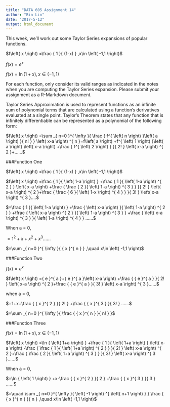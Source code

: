 ---
title: "DATA 605 Assignment 14"
author: "Bin Lin"
date: "2017-5-12"
output: html_document
---

This week, we'll work out some Taylor Series expansions of popular functions.

$f\left( x \right) =\frac { 1 }{ (1-x) } ,x\in \left( -1,1 \right)$

$f\left( x \right) ={ e }^{ x }$

$f\left( x \right) =\ln { \left( 1+x \right)  } ,x\in \left( -1,1 \right)$

For each function, only consider its valid ranges as indicated in the notes when you are
computing the Taylor Series expansion. Please submit your assignment as a R-Markdown
document.


Taylor Series Approximation is used to represent functions as an infinite sum of polynomial terms that are calculated using a function's derivatives evaluated at a single point. Taylor's Theorem states that any function that is infinitely differentiable can be represented as a polynomial of the following form:


$f\left( x \right) =\sum _{ n=0 }^{ \infty  }{ \frac { f^{ \left( n \right)  }\left( a \right)  }{ n! }  } \left( x-a \right) ^{ n }=f\left( a \right) +f^{ \left( 1 \right)  }\left( a \right) \left( x-a \right) +\frac { f^{ \left( 2 \right)  } }{ 2! } \left( x-a \right) ^{ 2 }+......$



###Function One


$f\left( x \right) =\frac { 1 }{ (1-x) } ,x\in \left( -1,1 \right)$


$f\left( x \right) =\frac { 1 }{ \left( 1-a \right)  } +\frac { 1 }{ \left( 1-a \right) ^{ 2 } } \left( x-a \right) +\frac { \frac { 2 }{ \left( 1-a \right) ^{ 3 } }  }{ 2! } \left( x-a \right) ^{ 2 }+\frac { \frac { 6 }{ \left( 1-x \right) ^{ 4 } }  }{ 3! } \left( x-a \right) ^{ 3 }....$


$=\frac { 1 }{ \left( 1-a \right)  } +\frac { \left( x-a \right)  }{ \left( 1-a \right) ^{ 2 } } +\frac { \left( x-a \right) ^{ 2 } }{ \left( 1-a \right) ^{ 3 } } +\frac { \left( x-a \right) ^{ 3 } }{ \left( 1-a \right) ^{ 4 } } ......$


When a = 0,


$={ 1 }^{ 2 }+{ x }+{ x }^{ 2 }+{ x }^{ 3 }......$


$=\sum _{ n=0 }^{ \infty  }{ { x }^{ n } } ,\quad x\in \left( -1,1 \right)$




###Function Two


$f\left( x \right) ={ e }^{ x }$


$f\left( x \right) ={ e }^{ a }+{ e }^{ a }\left( x-a \right) +\frac { { e }^{ a } }{ 2! } \left( x-a \right) ^{ 2 }+\frac { { e }^{ a } }{ 3! } \left( x-a \right) ^{ 3 }......$


when a = 0,


$=1+x+\frac { { x }^{ 2 } }{ 2! } +\frac { { x }^{ 3 } }{ 3! } ......$


$=\sum _{ n=0 }^{ \infty  }{ \frac { { x }^{ n } }{ n! }  }$



###Function Three


$f\left( x \right) =\ln { \left( 1+x \right)  } ,x\in \left( -1,1 \right)$


$f\left( x \right) =\ln { \left( 1+a \right)  } +\frac { 1 }{ \left( 1+a \right)  } \left( x-a \right) -\frac { \frac { 1 }{ \left( 1+a \right) ^{ 2 } }  }{ 2! } \left( x-a \right) ^{ 2 }+\frac { \frac { 2 }{ \left( 1+a \right) ^{ 3 } }  }{ 3! } \left( x-a \right) ^{ 3 }......$


When a = 0,


$=\ln { \left( 1 \right)  } +x-\frac { { x }^{ 2 } }{ 2 } +\frac { { x }^{ 3 } }{ 3 } ......$


$=\quad \sum _{ n=0 }^{ \infty  }{ \left( -1 \right) ^{ \left( n+1 \right)  } } \frac { { x }^{ n } }{ n } ,\quad x\in \left( -1,1 \right)$
